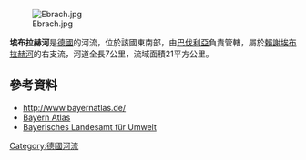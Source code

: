 {{Expand language|1=de|time=2020-11-14T13:01:51+00:00}}
{{Coord|49|46|14|N|10|30|25|E|display=title}}
[[Image:Ebrach.jpg|right]]

'''埃布拉赫河'''是[[德國|德國]]的河流，位於該國東南部，由[[巴伐利亞|巴伐利亞]]負責管轄，屬於[[賴謝埃布拉赫河|賴謝埃布拉赫河]]的右支流，河道全長7公里，流域面積21平方公里。

==參考資料==
* http://www.bayernatlas.de/ {{Wayback|url=http://www.bayernatlas.de/ |date=20191103104935 }}
* [https://geoportal.bayern.de/bayernatlas/?zoom=10&lang=de&topic=ba&bgLayer=tk&catalogNodes=11,122&E=606637.67&N=5513922.31 Bayern Atlas]
* [https://www.lfu.bayern.de/wasser/gewaesserverzeichnisse/doc/tab24.pdf#page=56 Bayerisches Landesamt für Umwelt] {{Wayback|url=https://www.lfu.bayern.de/wasser/gewaesserverzeichnisse/doc/tab24.pdf#page=56 |date=20200924062044 }}

{{Germany-geo-stub}}
[[Category:德國河流|Category:德國河流]]